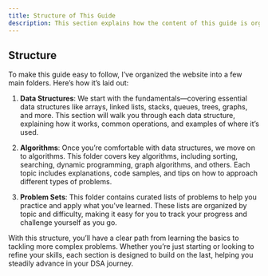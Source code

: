 ```yaml
---
title: Structure of This Guide
description: This section explains how the content of this guide is organized.
---
```


## <HoverUnderline>Structure</HoverUnderline>

To make this guide easy to follow, I’ve organized the website into a few main folders. Here’s how it’s laid out:

1. **Data Structures**: We start with the fundamentals—covering essential data structures like arrays, linked lists, stacks, queues, trees, graphs, and more. This section will walk you through each data structure, explaining how it works, common operations, and examples of where it’s used.

2. **Algorithms**: Once you’re comfortable with data structures, we move on to algorithms. This folder covers key algorithms, including sorting, searching, dynamic programming, graph algorithms, and others. Each topic includes explanations, code samples, and tips on how to approach different types of problems.

3. **Problem Sets**: This folder contains curated lists of problems to help you practice and apply what you’ve learned. These lists are organized by topic and difficulty, making it easy for you to track your progress and challenge yourself as you go.

With this structure, you’ll have a clear path from learning the basics to tackling more complex problems. Whether you’re just starting or looking to refine your skills, each section is designed to build on the last, helping you steadily advance in your DSA journey.
